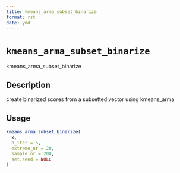 ```yaml
--- 
title: kmeans_arma_subset_binarize 
format: rst 
date: ymd 
--- 
```

# `kmeans_arma_subset_binarize`

kmeans_arma_subset_binarize


## Description

create binarized scores from a subsetted vector using kmeans_arma


## Usage

```r
kmeans_arma_subset_binarize(
  x,
  n_iter = 5,
  extreme_nr = 20,
  sample_nr = 200,
  set.seed = NULL
)
```


